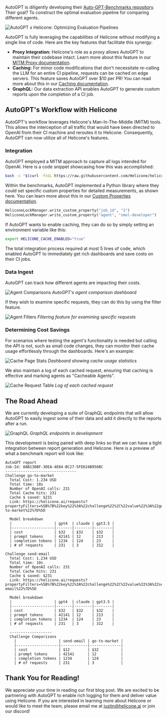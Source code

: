 AutoGPT is diligently developing their <a href="https://github.com/Significant-Gravitas/Auto-GPT-Benchmarks" target="_blank" rel="noopener nofollow">Auto-GPT-Benchmarks repository</a>. Their goal? To construct the optimal evaluation pipeline for comparing different agents.

![AutoGPT x Helicone: Optimizing Evaluation Pipelines](/static/blog/autogpt.webp)

AutoGPT is fully leveraging the capabilities of Helicone without modifying a single line of code. Here are the key features that facilitate this synergy:

- **Proxy Integration:** Helicone's role as a proxy allows AutoGPT to maintain their codebase intact. Learn more about this feature in our <a href="https://docs.helicone.ai/tools/mitm-proxy" target="_blank" rel="noopener">MITM Proxy documentation</a>.
- **Caching:** For minor code modifications that don't necessitate re-calling the LLM for an entire CI pipeline, requests can be cached on edge servers. This feature saves AutoGPT over $10 per PR! You can read more about this in our <a href="https://docs.helicone.ai/features/advanced-usage/caching" target="_blank" rel="noopener">Caching documentation</a>.
- **GraphQL:** Our data extraction API enables AutoGPT to generate custom reports upon the completion of a CI job.

## AutoGPT's Workflow with Helicone

AutoGPT's workflow leverages Helicone's Man-In-The-Middle (MITM) tools. This allows the interception of all traffic that would have been directed to OpenAI from their CI machine and reroutes it to Helicone. Consequently, AutoGPT can now utilize all of Helicone's features.

### Integration

AutoGPT employed a MITM approach to capture all logs intended for OpenAI. Here is a code snippet showcasing how this was accomplished:

```bash
bash -c "$(curl -fsSL https://raw.githubusercontent.com/Helicone/helicone/main/mitmproxy.sh)" -s start

```

Within the benchmarks, AutoGPT implemented a Python library where they could set specific custom properties for detailed measurements, as shown here. You can learn more about this in our <a href="https://docs.helicone.ai/features/advanced-usage/custom-properties" target="_blank" rel="noopener">Custom Properties documentation</a>.

```python
HeliconeLockManager.write_custom_property("job_id", "1")
HeliconeLockManager.write_custom_property("agent", "smol-developer")
```

If AutoGPT wants to enable caching, they can do so by simply setting an environment variable like this:

```bash
export HELICONE_CACHE_ENABLED="true"
```

The total integration process required at most 5 lines of code, which enabled AutoGPT to immediately get rich dashboards and save costs on their CI jobs.

### Data Ingest

AutoGPT can track how different agents are impacting their costs.

![Agent Comparisons](/static/blog/agentComparisons.webp)
_AutoGPT's agent comparison dashboard_

If they wish to examine specific requests, they can do this by using the filter feature.

![Agent Filters](/static/blog/agentFilters.webp)
_Filtering feature for examining specific requests_

### Determining Cost Savings

For scenarios where testing the agent's functionality is needed but calling the API is not, such as small code changes, they can monitor their cache usage effortlessly through the dashboards. Here's an example:

![Cache Page Stats](/static/blog/cachePageStats.webp)
_Dashboard showing cache usage statistics_

We also maintain a log of each cached request, ensuring that caching is effective and marking agents as "Cacheable Agents".

![Cache Request Table](/static/blog/cacheRequestTable.webp)
_Log of each cached request_

## The Road Ahead

We are currently developing a suite of GraphQL endpoints that will allow AutoGPT to easily ingest some of their data and add it directly to the reports after a run.

![GraphQL](/static/blog/graphQL.webp)
_GraphQL endpoints in development_

This development is being paired with deep links so that we can have a tight integration between report generation and Helicone. Here is a preview of what a benchmark report will look like:

```
AutoGPT report
Job-Id: 8AB138BF-3DEA-4E84-BC27-5FE624B956BC
--------------------------------
Challenge go-to-market
  Total Cost: 1.234 USD
  Total time: 10s
  Number of OpenAI calls: 231
  Total Cache hits: 231
  Cache $ saved: $231
  Link: https://helicone.ai/requests?propertyFilters=%5B%7B%22key%22%3A%22challenge%22%2C%22value%22%3A%22got-to-market%22%7D%5D

  Model breakdown
  |                   | gpt4  | claude | gpt3.5 |
  |-------------------|-------|--------|--------|
  | cost              | $32   | $32    | $32    |
  | prompt tokens     | 42141 | 12     | 213    |
  | completion tokens | 1234  | 124    | 23     |
  | # of requests     | 231   | 3      | 312    |

Challenge send-email
  Total Cost: 1.234 USD
  Total time: 10s
  Number of OpenAI calls: 231
  Total Cache hits: 231
  Cache $ saved: $231
  Link: https://helicone.ai/requests?propertyFilters=%5B%7B%22key%22%3A%22challenge%22%2C%22value%22%3A%22send-email%22%7D%5D

  Model breakdown
  |                   | gpt4  | claude | gpt3.5 |
  |-------------------|-------|--------|--------|
  | cost              | $32   | $32    | $32    |
  | prompt tokens     | 42141 | 12     | 213    |
  | completion tokens | 1234  | 124    | 23     |
  | # of requests     | 231   | 3      | 312    |

  -------------------
  Challenge Comparisons
    |                   | send-email | go-to-market |
    |-------------------|------------|--------------|
    | cost              | $12        | $32          |
    | prompt tokens     | 42141      | 12           |
    | completion tokens | 1234       | 124          |
    | # of requests     | 231        | 3            |
```

## Thank You for Reading!

We appreciate your time in reading our first blog post. We are excited to be partnering with AutoGPT to enable rich logging for them and deliver value using Helicone. If you are interested in learning more about Helicone or would like to meet the team, please email me at justin@helicone.ai or join our discord!

<Questions />
